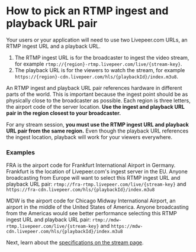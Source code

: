 
<DocsLayout>


# How to pick an RTMP ingest and playback URL pair

Your users or your application will need to use two Livepeer.com URLs, an RTMP ingest URL and a playback URL.

1. The RTMP ingest URL is for the broadcaster to ingest the video stream, for example `rtmp://{region}-rtmp.livepeer.com/live/{stream-key}`.
1. The playback URL is for the viewers to watch the stream, for example `https://{region}-cdn.livepeer.com/hls/{playbackId}/index.m3u8`.

An RTMP ingest and playback URL pair references hardware in different parts of the world. This is important because the ingest point should be as physically close to the broadcaster as possible. Each region is three letters, the airport code of the server location. 
**Use the ingest and playback URL pair in the region closest to your broadcaster.**

For any stream session, **you must use the RTMP ingest URL and playback URL pair from the same region.** Even though the playback URL references the ingest location, playback will work for your viewers everywhere.

### Examples
FRA is the airport code for Frankfurt International Airport in Germany. Frankfurt is the location of Livepeer.com's ingest server in the EU. Anyone broadcasting from Europe will want to select this RTMP ingest URL and playback URL pair: `rtmp://fra-rtmp.livepeer.com/live/{stream-key}` and `https://fra-cdn.livepeer.com/hls/{playbackId}/index.m3u8`

MDW is the airport code for Chicago Midway International Airport, an airport in the middle of the United States of America. Anyone broadcasting from the Americas would see better performance selecting this RTMP ingest URL and playback URL pair: `rtmp://mdw-rtmp.livepeer.com/live/{stream-key}` and `https://mdw-cdn.livepeer.com/hls/{playbackId}/index.m3u8`

Next, learn about the [specifications on the stream page](/docs/guides/dashboard/stream-page-specifications).


</DocsLayout>
